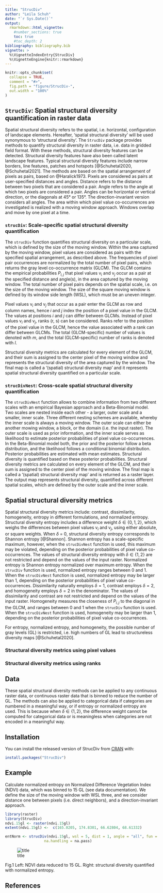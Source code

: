 ```yaml
---
title: "StrucDiv"
author: "Leila Schuh"
date: "`r Sys.Date()`"
output: 
  rmarkdown::html_vignette:
    #number_sections: true
    toc: true
    #toc_depth: 2
bibliography: bibliography.bib
vignette: >
  %\VignetteIndexEntry{StrucDiv}
  %\VignetteEngine{knitr::rmarkdown}
---
```


```r
knitr::opts_chunk$set(
  collapse = TRUE,
  comment = "#>",
  fig.path = "figure/StrucDiv-",
  out.width = "100%"
)
```

## `StrucDiv`: Spatial structural diversity quantification in raster data

Spatial structural diversity refers to the spatial, i.e. horizontal, configuration of landscape elements. Hereafter, 'spatial structural diversity' will be used synonymous to 'structural diversity'. The `StrucDiv` package provides methods to quantify structural diversity in raster data, i.e. data in gridded field format. With these methods, structural diversity features can be detected. Structural diversity features have also been called latent landscape features. Typical structural diversity features include narrow borders, line features, patches and hotspots [@Schuhetal2020, @Schuhetal2021].
The methods are based on the spatial arrangement of pixels as pairs, based on @Haralick1973. Pixels are considered as pairs at user-specified distances and angles. Distance refers to the distance between two pixels that are considered a pair. Angle refers to the angle at which two pixels are considered a pair. Angles can be horizontal or vertical direction, or the diagonals at 45° or 135°. The direction-invariant version considers all angles. The area within which pixel value co-occurrences are investigated is realized with a moving window approach. Windows overlap and move by one pixel at a time.

### `strucDiv`: Scale-specific spatial structural diversity quantification

The `strucDiv` function quantifies structural diversity on a particular scale, which is defined by the size of the moving window. Within the area captured by the moving window, pixel values are considered as pairs with the specified spatial arrangement, as described above.
The frequencies of pixel pair occurrences are normalized by the total number of pixel pairs, which returns the gray level co-occurrence matrix (GLCM). The GLCM contains the empirical probabilities $P_{i,j}$ that pixel values v$_{i}$ and v$_{j}$ occur as a pair at the specified distance and angle(s), in the area captured by the moving window. The total number of pixel pairs depends on the spatial scale, i.e. on the size of the moving window. The size of the square moving window is defined by its window side length (WSL), which must be an uneven integer.

Pixel values v$_{i}$ and v$_{j}$ that occur as a pair enter the GLCM as row and column names, hence $i$ and $j$ index the position of a pixel value in the GLCM. The values at positions $i$ and $j$ can differ between GLCMs. Instead of pixel values v$_{i}$ and  v$_{j}$, ranks (r, s) can be considered. Ranks refer to the position of the pixel value in the GLCM, hence the value associated with a rank can differ between GLCMs. The total (GLCM-specific) number of values is denoted with $m$, and the total (GLCM-specific) number of ranks is denoted with $l$.

Structural diversity metrics are calculated for every element of the GLCM, and their sum is assigned to the center pixel of the moving window and represents the structural diversity of the area captured by the window. The final map is called a '(spatial) structural diversity map' and it represents spatial structural diversity quantified on a particular scale.

### `strucDivNest`: Cross-scale spatial structural diversity quantification

The `strucDivNest` function allows to combine information from two different scales with an empirical Bayesian approach and a Beta-Binomial model. Two scales are nested inside each other - a larger, outer scale and a smaller, inner scale. Three different nesting schemes are available, whereby the inner scale is always a moving window. 
The outer scale can either be another mowing window, a block, or the domain (i.e. the input raster). 
The outer scale is used as prior information, and the inner scale serves as likelihood to estimate posterior probabilities of pixel value co-occurrences. 
In the Beta-Binomial model both, the prior and the posterior follow a beta distribution, and the likelihood follows a conditional binomial distribution. 
Posterior probabilities are estimated with mean estimates. 
Structural diversity is quantified based on these posterior probabilities. 
Structural diversity metrics are calculated on every element of the GLCM, 
and their sum is assigned to the center pixel of the moving window. The final map is called a '(spatial) structural diversity map' and is returned as a raster layer. The output map represents structural diversity, quantified across different spatial scales, which are defined by the outer scale and the inner scale.

## Spatial structural diversity metrics

Spatial structural diversity metrics include: contrast, dissimilarity, homogeneity, entropy in different formulations, and normalized entropy. Structural diversity entropy includes a difference weight $\delta \in \{0, 1, 2\}$, which weighs the differences between pixel values  v$_{i}$ and v$_{j}$, using either absolute, or square weights. When $\delta$ = 0, structural diversity entropy corresponds to Shannon entropy [@Shannon]. Shannon entropy has a scale-specific maximum, however, when the `strucDivNest` function is used, this maximum may be violated, depending on the posterior probabilities of pixel value co-occurrences.
The values of structural diversity entropy with $\delta \in \{1, 2\}$ are not restricted and depend on the values of the input raster.
Normalized entropy is Shannon entropy normalized over maximum entropy. When the `strucDiv` function is used, normalized entropy ranges between 0 and 1. When the `strucDivNest` function is used, normalized entropy may be larger than 1, depending on the posterior probabilities of pixel value co-occurrences.
Dissimilarity naturally employs $\delta = 1$, contrast employs $\delta = 2$, and homogeneity employs $\delta = 2$ in the denominator.
The values of dissimilarity and contrast are not restricted and depend on the values of the input raster.
Homogeneity measures the closeness of $P_{i,j}$ to the diagonal in the GLCM, and ranges between 0 and 1 when the `strucDiv` function is used. When the `strucDivNest` function is used, homogeneity may be larger than 1, depending on the posterior probabilities of pixel value co-occurrences.

For entropy, normalized entropy, and homogeneity, the possible number of gray levels (GL) is restricted, i.e. high numbers of GL lead to structureless diversity maps [@Schuhetal2020].

### Structural diversity metrics using pixel values

\begin{align}
  \text{Structural diversity entropy} & = \ - \sum_{i,j=1}^{m} P_{ij} \ln P_{ij} \ |v_{i}-v_{j}| ^ \delta,  \delta \in \{0,1,2\}
     \label{DivEnt} \\
   \text{Contrast} & = \sum_{i,j=1}^{m} P_{ij} \ |v_{i}-v_{j}| ^ \delta, \delta = 2
    \label{ValCon} \\
   \text{Dissimilarity} & = \sum_{i,j=1}^{m} P_{ij} \ |v_{i}-v_{j}| ^\delta, \delta = 1
\label{ValDis} \\
     \text{Homogeneity} & = \sum_{i,j=1}^{m} P_{ij} / (1 + |i-j|^\delta), \delta = 2
  \label{ValHom}
\end{align}

### Structural diversity metrics using ranks

\begin{align}
   \text{Structural diversity entropy} & = \ - \sum_{r,s=1}^{l} P_{rs} \ln P_{rs} \ |r-s| ^ \delta,  \delta \in \{0,1,2\} 
    \label{RankDivEnt}\\
    \text{Contrast} & = \sum_{r,s=1}^{l} P_{rs} \ |r-s| ^ \delta, \delta = 2
   \label{RankCon} \\
   \text{Dissimilarity} & = \sum_{r,s=1}^{l} P_{rs} \ |r-s| ^ \delta, \delta = 1
   \label{ConDis} \\
     \text{Homogeneity} & = \sum_{r,s=1}^{l} P_{rs} / (1 + |r-s|^\delta), \delta = 2
  \label{HomRank}
\end{align}

## Data

These spatial structural diversity methods can be applied to any continuous raster data, or continuous raster data that is binned to reduce the number of GL. The methods can also be applied to categorical data if categories are numbered in a meaningful way, or if entropy or normalized entropy are used. This is because when $\delta \in \{1, 2\}$, the difference weight cannot be computed for categorical data or is meaningless when categories are not encoded in a meaningful way.

## Installation

You can install the released version of StrucDiv from [CRAN](https://CRAN.R-project.org) with:

``` r
install.packages("StrucDiv")
```

## Example

Calculate normalized entropy on Normalized Difference Vegetation Index (NDVI) data, which was binned to 15 GL (see data documentation). We define the size of the moving window with WSL three, and we consider distance one between pixels (i.e. direct neighbors), and a direction-invariant approach.

```r
library(raster)
library(StrucDiv)
ndvi.15gl <- raster(ndvi.15gl)
extent(ndvi.15gl) <-  c(165.0205, 174.8301, 66.62804, 68.61332)
```

```r

entNorm <- strucDiv(ndvi.15gl, wsl = 5, dist = 1, angle = "all", fun = entropyNorm,
                  na.handling = na.pass)

```

![title](figIn/vign.png)
<figcaption align = "left">Fig.1 Left: NDVI data reduced to 15 GL. 
Right: structural diversity quantified with normalized entropy.</figcaption>

## References

